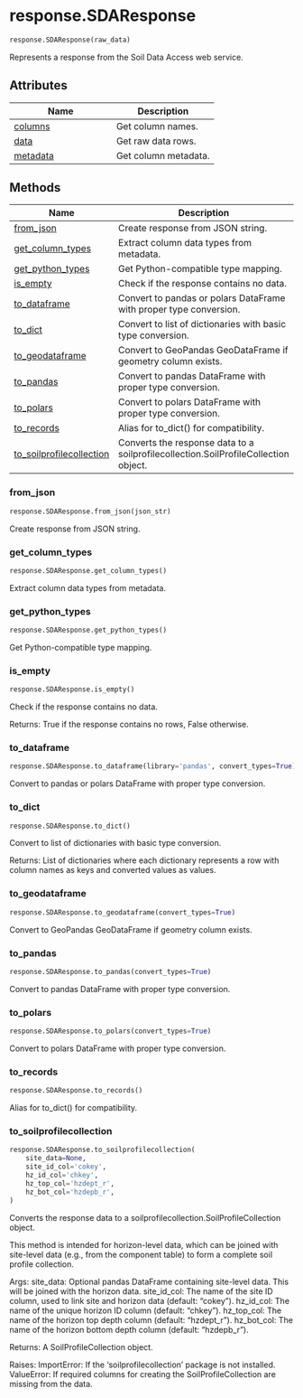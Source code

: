 # response.SDAResponse { #soildb.response.SDAResponse }

```python
response.SDAResponse(raw_data)
```

Represents a response from the Soil Data Access web service.

## Attributes

| Name | Description |
| --- | --- |
| [columns](#soildb.response.SDAResponse.columns) | Get column names. |
| [data](#soildb.response.SDAResponse.data) | Get raw data rows. |
| [metadata](#soildb.response.SDAResponse.metadata) | Get column metadata. |

## Methods

| Name | Description |
| --- | --- |
| [from_json](#soildb.response.SDAResponse.from_json) | Create response from JSON string. |
| [get_column_types](#soildb.response.SDAResponse.get_column_types) | Extract column data types from metadata. |
| [get_python_types](#soildb.response.SDAResponse.get_python_types) | Get Python-compatible type mapping. |
| [is_empty](#soildb.response.SDAResponse.is_empty) | Check if the response contains no data. |
| [to_dataframe](#soildb.response.SDAResponse.to_dataframe) | Convert to pandas or polars DataFrame with proper type conversion. |
| [to_dict](#soildb.response.SDAResponse.to_dict) | Convert to list of dictionaries with basic type conversion. |
| [to_geodataframe](#soildb.response.SDAResponse.to_geodataframe) | Convert to GeoPandas GeoDataFrame if geometry column exists. |
| [to_pandas](#soildb.response.SDAResponse.to_pandas) | Convert to pandas DataFrame with proper type conversion. |
| [to_polars](#soildb.response.SDAResponse.to_polars) | Convert to polars DataFrame with proper type conversion. |
| [to_records](#soildb.response.SDAResponse.to_records) | Alias for to_dict() for compatibility. |
| [to_soilprofilecollection](#soildb.response.SDAResponse.to_soilprofilecollection) | Converts the response data to a soilprofilecollection.SoilProfileCollection object. |

### from_json { #soildb.response.SDAResponse.from_json }

```python
response.SDAResponse.from_json(json_str)
```

Create response from JSON string.

### get_column_types { #soildb.response.SDAResponse.get_column_types }

```python
response.SDAResponse.get_column_types()
```

Extract column data types from metadata.

### get_python_types { #soildb.response.SDAResponse.get_python_types }

```python
response.SDAResponse.get_python_types()
```

Get Python-compatible type mapping.

### is_empty { #soildb.response.SDAResponse.is_empty }

```python
response.SDAResponse.is_empty()
```

Check if the response contains no data.

Returns:
    True if the response contains no rows, False otherwise.

### to_dataframe { #soildb.response.SDAResponse.to_dataframe }

```python
response.SDAResponse.to_dataframe(library='pandas', convert_types=True)
```

Convert to pandas or polars DataFrame with proper type conversion.

### to_dict { #soildb.response.SDAResponse.to_dict }

```python
response.SDAResponse.to_dict()
```

Convert to list of dictionaries with basic type conversion.

Returns:
    List of dictionaries where each dictionary represents a row with
    column names as keys and converted values as values.

### to_geodataframe { #soildb.response.SDAResponse.to_geodataframe }

```python
response.SDAResponse.to_geodataframe(convert_types=True)
```

Convert to GeoPandas GeoDataFrame if geometry column exists.

### to_pandas { #soildb.response.SDAResponse.to_pandas }

```python
response.SDAResponse.to_pandas(convert_types=True)
```

Convert to pandas DataFrame with proper type conversion.

### to_polars { #soildb.response.SDAResponse.to_polars }

```python
response.SDAResponse.to_polars(convert_types=True)
```

Convert to polars DataFrame with proper type conversion.

### to_records { #soildb.response.SDAResponse.to_records }

```python
response.SDAResponse.to_records()
```

Alias for to_dict() for compatibility.

### to_soilprofilecollection { #soildb.response.SDAResponse.to_soilprofilecollection }

```python
response.SDAResponse.to_soilprofilecollection(
    site_data=None,
    site_id_col='cokey',
    hz_id_col='chkey',
    hz_top_col='hzdept_r',
    hz_bot_col='hzdepb_r',
)
```

Converts the response data to a soilprofilecollection.SoilProfileCollection object.

This method is intended for horizon-level data, which can be joined with
site-level data (e.g., from the component table) to form a complete
soil profile collection.

Args:
    site_data: Optional pandas DataFrame containing site-level data.
        This will be joined with the horizon data.
    site_id_col: The name of the site ID column, used to link site and
        horizon data (default: "cokey").
    hz_id_col: The name of the unique horizon ID column (default: "chkey").
    hz_top_col: The name of the horizon top depth column (default: "hzdept_r").
    hz_bot_col: The name of the horizon bottom depth column (default: "hzdepb_r").

Returns:
    A SoilProfileCollection object.

Raises:
    ImportError: If the 'soilprofilecollection' package is not installed.
    ValueError: If required columns for creating the SoilProfileCollection
        are missing from the data.